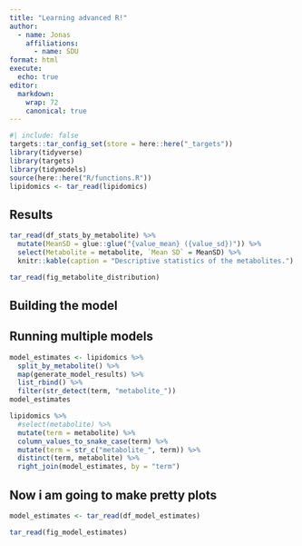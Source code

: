 ```yaml
---
title: "Learning advanced R!"
author:
  - name: Jonas
    affiliations:
      - name: SDU
format: html
execute:
  echo: true
editor: 
  markdown:
    wrap: 72
    canonical: true
---
```


```r
#| include: false
targets::tar_config_set(store = here::here("_targets"))
library(tidyverse)
library(targets)
library(tidymodels)
source(here::here("R/functions.R"))
lipidomics <- tar_read(lipidomics)
```

## Results

```r
tar_read(df_stats_by_metabolite) %>%
  mutate(MeanSD = glue::glue("{value_mean} ({value_sd})")) %>%
  select(Metabolite = metabolite, `Mean SD` = MeanSD) %>%
  knitr::kable(caption = "Descriptive statistics of the metabolites.")
```

```r
tar_read(fig_metabolite_distribution)
```

## Building the model

## Running multiple models

```r
model_estimates <- lipidomics %>% 
  split_by_metabolite() %>% 
  map(generate_model_results) %>% 
  list_rbind() %>% 
  filter(str_detect(term, "metabolite_"))
model_estimates
```

```r
lipidomics %>%
  #select(metabolite) %>% 
  mutate(term = metabolite) %>% 
  column_values_to_snake_case(term) %>% 
  mutate(term = str_c("metabolite_", term)) %>% 
  distinct(term, metabolite) %>% 
  right_join(model_estimates, by = "term")
```

## Now i am going to make pretty plots

```r
model_estimates <- tar_read(df_model_estimates)
```

```r
tar_read(fig_model_estimates)
```
